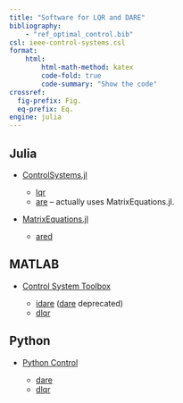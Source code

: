 ```yaml
---
title: "Software for LQR and DARE"
bibliography: 
    - "ref_optimal_control.bib"
csl: ieee-control-systems.csl
format:
    html:
        html-math-method: katex
        code-fold: true
        code-summary: "Show the code"
crossref:
  fig-prefix: Fig. 
  eq-prefix: Eq.
engine: julia
---
```


## Julia

- [ControlSystems.jl](https://github.com/JuliaControl/ControlSystems.jl)

  - [lqr](https://juliacontrol.github.io/ControlSystems.jl/stable/lib/synthesis/#ControlSystemsBase.lqr-Tuple{Union{Continuous,%20Type{Continuous}},%20Any,%20Any,%20Any,%20Any,%20Vararg{Any}})
  - [are](https://juliacontrol.github.io/ControlSystems.jl/stable/lib/analysis/#ControlSystemsBase.are-Tuple%7BUnion%7BType%7BDiscrete%7D,%20Discrete%7D,%20AbstractMatrix,%20Any,%20Any,%20Any%7D) – actually uses MatrixEquations.jl.

- [MatrixEquations.jl](https://github.com/andreasvarga/MatrixEquations.jl)

  - [ared](https://andreasvarga.github.io/MatrixEquations.jl/dev/riccati.html#MatrixEquations.ared)

## MATLAB

- [Control System Toolbox](https://www.mathworks.com/products/control.html) 

  - [idare](https://www.mathworks.com/help/control/ref/idare.html) ([dare](https://www.mathworks.com/help/control/ref/dare.html) deprecated)
  - [dlqr](https://www.mathworks.com/help/control/ref/lti.dlqr.html)

## Python 

- [Python Control](https://github.com/python-control/python-control)

  - [dare](https://python-control.readthedocs.io/en/0.10.1/generated/control.dare.html#control.dare)
  - [dlqr](https://python-control.readthedocs.io/en/0.10.1/generated/control.dlqr.html#control.dlqr)